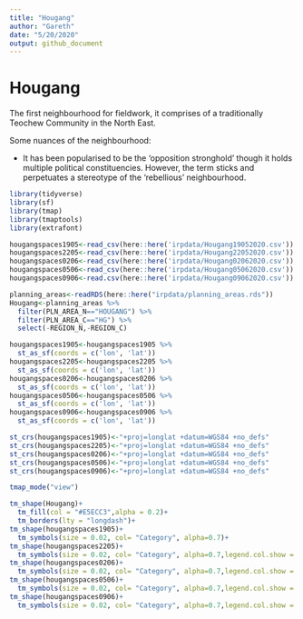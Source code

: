 ```yaml
---
title: "Hougang"
author: "Gareth"
date: "5/20/2020"
output: github_document
---
```


# Hougang

The first neighbourhood for fieldwork, it comprises of a traditionally Teochew Community in the North East. 

Some nuances of the neighbourhood:

- It has been popularised to be the 'opposition stronghold' though it holds multiple political constituencies. However, the term sticks and perpetuates a stereotype of the 'rebellious'  neighbourhood.

```r
library(tidyverse)
library(sf)
library(tmap)
library(tmaptools)
library(extrafont)
```

```r
hougangspaces1905<-read_csv(here::here('irpdata/Hougang19052020.csv'))
hougangspaces2205<-read_csv(here::here('irpdata/Hougang22052020.csv'))
hougangspaces0206<-read_csv(here::here('irpdata/Hougang02062020.csv'))
hougangspaces0506<-read_csv(here::here('irpdata/Hougang05062020.csv'))
hougangspaces0906<-read.csv(here::here('irpdata/Hougang09062020.csv'))

planning_areas<-readRDS(here::here("irpdata/planning_areas.rds"))
Hougang<-planning_areas %>% 
  filter(PLN_AREA_N=="HOUGANG") %>% 
  filter(PLN_AREA_C=="HG") %>% 
  select(-REGION_N,-REGION_C)
```

```r
hougangspaces1905<-hougangspaces1905 %>% 
  st_as_sf(coords = c('lon', 'lat'))
hougangspaces2205<-hougangspaces2205 %>% 
  st_as_sf(coords = c('lon', 'lat'))
hougangspaces0206<-hougangspaces0206 %>% 
  st_as_sf(coords = c('lon', 'lat'))
hougangspaces0506<-hougangspaces0506 %>% 
  st_as_sf(coords = c('lon', 'lat'))
hougangspaces0906<-hougangspaces0906 %>% 
  st_as_sf(coords = c('lon', 'lat'))

st_crs(hougangspaces1905)<-"+proj=longlat +datum=WGS84 +no_defs"
st_crs(hougangspaces2205)<-"+proj=longlat +datum=WGS84 +no_defs"
st_crs(hougangspaces0206)<-"+proj=longlat +datum=WGS84 +no_defs"
st_crs(hougangspaces0506)<-"+proj=longlat +datum=WGS84 +no_defs"
st_crs(hougangspaces0906)<-"+proj=longlat +datum=WGS84 +no_defs"
```

```r
tmap_mode("view")

tm_shape(Hougang)+
  tm_fill(col = "#E5ECC3",alpha = 0.2)+
  tm_borders(lty = "longdash")+
tm_shape(hougangspaces1905)+
  tm_symbols(size = 0.02, col= "Category", alpha=0.7)+
tm_shape(hougangspaces2205)+
  tm_symbols(size = 0.02, col= "Category", alpha=0.7,legend.col.show = FALSE)+
tm_shape(hougangspaces0206)+
  tm_symbols(size = 0.02, col= "Category", alpha=0.7,legend.col.show = FALSE)+
tm_shape(hougangspaces0506)+
  tm_symbols(size = 0.02, col= "Category", alpha=0.7,legend.col.show = FALSE)+
tm_shape(hougangspaces0906)+
  tm_symbols(size = 0.02, col= "Category", alpha=0.7,legend.col.show = FALSE)
```























